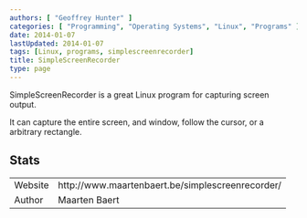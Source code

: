 ```yaml
---
authors: [ "Geoffrey Hunter" ]
categories: [ "Programming", "Operating Systems", "Linux", "Programs" ]
date: 2014-01-07
lastUpdated: 2014-01-07
tags: [Linux, programs, simplescreenrecorder]
title: SimpleScreenRecorder
type: page
---
```


<WarningIsNotes />

SimpleScreenRecorder is a great Linux program for capturing screen output.

It can capture the entire screen, and window, follow the cursor, or a arbitrary rectangle.

## Stats

<table >
	<tbody >
		<tr >
<td >Website</td>
<td >http://www.maartenbaert.be/simplescreenrecorder/</td>
		</tr>
		<tr >
<td >Author</td>
<td >Maarten Baert</td>
		</tr>
	</tbody>
</table>
